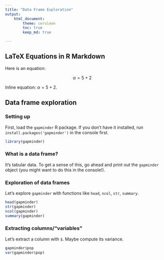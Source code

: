 ```yaml
---
title: "Data Frame Exploration"
output: 
    html_document:
        theme: cerulean
        toc: true
        keep_md: true

---
```


## LaTeX Equations in R Markdown

Here is an equation:

$$\alpha = 5 + 2$$

Inline equation: $\alpha = 5 + 2$. 

## Data frame exploration

### Setting up

First, load the `gapminder` R package. If you don't have it installed, run `install.packages('gapminder')` in the console first.

```r
library(gapminder)
```

### What is a data frame?

It's tabular data. To get a sense of this, go ahead and print out the `gapminder` object (you might want to do this in the console!).

### Exploration of data frames

Let's explore `gapminder` with functions like `head`, `ncol`, `str`, `summary`.

```r
head(gapminder)
str(gapminder)
ncol(gapminder)
summary(gapminder)
```
### Extracting columns/"variables"

Let's extract a column with `$`. Maybe compute its variance.

```r
gapminder$pop
var(gapminder$pop)
```
